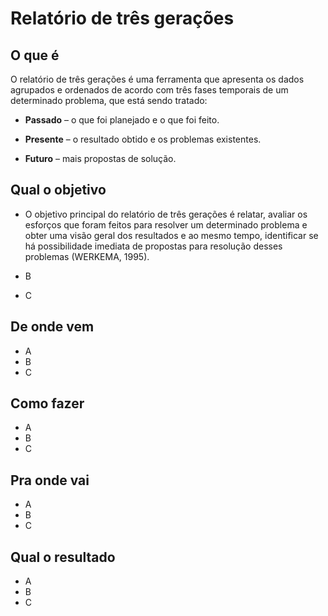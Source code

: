# Relatório de três gerações

## O que é {.unnumbered}

O relatório de três gerações é uma ferramenta que apresenta os dados agrupados e ordenados de acordo com três fases temporais de um determinado problema, que está sendo tratado:

- **Passado** – o que foi planejado e o que foi feito.

- **Presente** – o resultado obtido e os problemas existentes.

- **Futuro** – mais propostas de solução.

## Qual o objetivo {.unnumbered}

- O objetivo principal do relatório de três gerações é relatar, avaliar os esforços que foram feitos para resolver um determinado problema e obter uma visão geral dos resultados e ao mesmo tempo, identificar se há possibilidade imediata de propostas para resolução desses problemas (WERKEMA, 1995).

- B

- C

## De onde vem {.unnumbered}

- A
- B
- C

## Como fazer {.unnumbered}

- A
- B
- C

## Pra onde vai {.unnumbered}

- A
- B
- C

## Qual o resultado {.unnumbered}

- A
- B
- C
